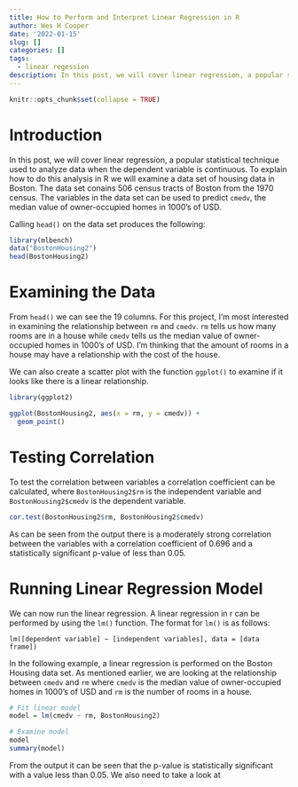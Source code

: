 ```yaml
---
title: How to Perform and Interpret Linear Regression in R
author: Wes H Cooper
date: '2022-01-15'
slug: []
categories: []
tags:
  - linear regession
description: In this post, we will cover linear regression, a popular statistical technique used to analyze data when the dependent variable is continuous. To explain how to do this analysis in R we will examine a data set of housing data in Boston. The data set conains 506 census tracts of Boston from the 1970 census.
---
```



```r
knitr::opts_chunk$set(collapse = TRUE)

```
# Introduction

In this post, we will cover linear regression, a popular statistical technique used to analyze data when the dependent variable is continuous. To explain how to do this analysis in R we will examine a data set of housing data in Boston. The data set conains 506 census tracts of Boston from the 1970 census. The variables in the data set can be used to predict `cmedv`, the median value of owner-occupied homes in 1000's of USD.

Calling `head()` on the data set produces the following:

```r
library(mlbench)
data("BostonHousing2")
head(BostonHousing2)

```

# Examining the Data

From `head()` we can see the 19 columns. For this project, I'm most interested in examining the relationship between `rm` and `cmedv`. `rm` tells us how many rooms are in a house while `cmedv` tells us the median value of owner-occupied homes in 1000's of USD. I'm thinking that the amount of rooms in a house may have a relationship with the cost of the house.

We can also create a scatter plot with the function `ggplot()` to examine if it looks like there is a linear relationship. 

```r
library(ggplot2)

ggplot(BostonHousing2, aes(x = rm, y = cmedv)) +
  geom_point()
```

# Testing Correlation

To test the correlation between variables a correlation coefficient can be calculated, where `BostonHousing2$rm` is the independent variable and `BostonHousing2$cmedv` is the dependent variable.

```r

cor.test(BostonHousing2$rm, BostonHousing2$cmedv)

```

As can be seen from the output there is a moderately strong correlation between the variables with a correlation coefficient of 0.696 and a statistically significant p-value of less than 0.05.

# Running Linear Regression Model

We can now run the linear regression. A linear regression in r can be performed by using the `lm()` function. The format for `lm()` is as follows:

`lm([dependent variable] ~ [independent variables], data = [data frame])`

In the following example, a linear regression is performed on the Boston Housing data set. As mentioned earlier, we are looking at the relationship between `cmedv` and `rm` where `cmedv` is the median value of owner-occupied homes in 1000's of USD and `rm` is the number of rooms in a house.

```r
# Fit linear model
model = lm(cmedv ~ rm, BostonHousing2)

# Examine model
model
summary(model)
```

From the output it can be seen that the p-value is statistically significant with a value less than 0.05. We also need to take a look at 
